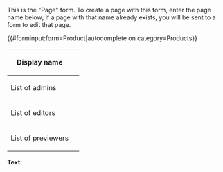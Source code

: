 <noinclude>
This is the "Page" form.
To create a page with this form, enter the page name below;
if a page with that name already exists, you will be sent to a form to edit that page.

{{#forminput:form=Product|autocomplete on category=Products}}

</noinclude><includeonly>
<div id="wikiPreview" style="display: none; padding-bottom: 25px; margin-bottom: 25px; border-bottom: 1px solid #AAAAAA;"></div>
{{{for template|Product}}}
{| class="formtable"
!Display name
|{{{field|Display name}}}
|-
!List of admins
|{{{field|Admins|input type=tokens|values from namespace=User}}}
|-
!List of editors
|{{{field|Editors|input type=tokens|values from namespace=User}}}
|-
!List of previewers
|{{{field|Previewers|input type=tokens|values from namespace=User}}}
|}
{{{end template}}}

'''Text:'''
{{{standard input|free text|rows=10|editor=visualeditor}}}
</includeonly>
